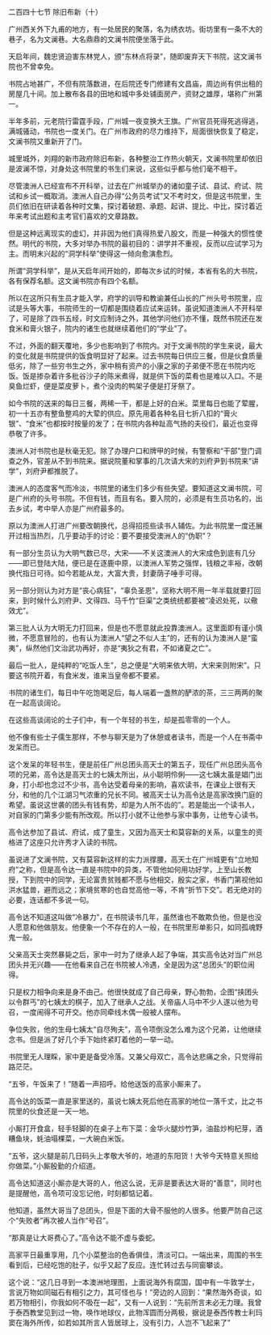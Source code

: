 

二百四十七节 除旧布新（十）

广州西关外下九甫的地方，有一处居民的聚落，名为绣衣坊。街坊里有一条不大的巷子，名为文澜巷。大名鼎鼎的文澜书院便坐落于此。

天启年间，魏忠贤迫害东林党人，颁“东林点将录”，随即废弃天下书院，这文澜书院也不曾幸免。

书院占地甚广，不但有院落数进，在后院还专门修建有文昌庙，周边尚有供出租的房屋几十间。加上散布各县的田地和城中多处铺面房产，资财之雄厚，堪称广州第一。

半年多前，元老院行雷霆手段，广州城一夜变换大王旗。广州官员死得死逃得逃，满城骚动，书院也一度关门。在广州市政府的尽力维持下，局面很快恢复了稳定，文澜书院又重新开了门。

城里城外，刘翔的新市政府除旧布新，各种整治工作热火朝天，文澜书院里却依旧是波澜不惊，对身处这书院里的书生们来说，这些似乎都与他们毫不相干。

尽管澳洲人已经宣布不开科举，过去在广州城举办的诸如童子试、县试、府试、院试和乡试一概取消。澳洲人自己办得“公务员考试”又不考时文，但是这书院里，生员们依旧在研读着各种时文集，探讨着破题、承题、起讲、提比、中比，探讨着近年来考试出题和主考官们喜欢的文章路数。

但是这种远离现实的虚幻，并非因为他们真得热爱八股文，而是一种强大的惯性使然。明代的书院，大多对举办书院的最初目的：讲学并不重视，反而以应试学习为主。而明末兴起的“洞学科举”使得这一倾向愈演愈烈。

所谓“洞学科举”，是从天启年间开始的，即每次乡试的时候，本省有名的大书院，各有保荐名额。这文澜书院亦有四个名额。

所以在这所只有生员才能入学，府学的训导和教谕兼任山长的广州头号书院里，应试是头等大事，书院师生的一切都是围绕着应试来运转。虽说知道澳洲人不开科举了，可是除了四书五经，时文应制诗之外，其他学问他们亦不懂，既然书院还在发食米和膏火银子，院内的诸生也就继续着他们的“学业”了。

不过，外面的翻天覆地，多少也影响到了书院内。对于文澜书院的学生来说，最大的变化就是书院提供的饭食明显好了起来。过去书院每日供应三餐，但是伙食质量低劣，除了一些穷书生之外，家中稍有资产的小康之家的子弟便不愿在书院内吃饭。饭是掺杂着许多秕谷沙子的陈米煮得，就是供下饭的菜肴也是难以入口。不是臭鱼烂虾，便是菜皮萝卜，煮个没肉的鸭架子便是打牙祭了。

如今书院的送来的每日三餐，两稀一干，都是上好的白米。菜里每日也能了荤腥，初一十五亦有整鱼整鸡的大荤的供应。原先用着各种名目七折八扣的“膏火银”、“食米”也都按时按量的发了；在书院内各种趾高气扬的夫役们，最近也变得恭敬了许多。

澳洲人对书院也是秋毫无犯。除了办理户口和牌甲的时候，有警察和“干部”登门调查之外，官差从不到书院来。据说院董和掌事的几次请大宋的刘府尹到书院来“讲学”，刘府尹都推脱了。

澳洲人的态度客气而冷淡，书院里的诸生们多少有些失望。要知道这文澜书院，可是广州府的头号书院。不但有钱，而且有名。要入院的，必须是有生员功名的，出去乡试，考中举人亦是广州府最多的。

原以为澳洲人打进广州要改朝换代，总得招揽些读书人辅佐。为此书院里一度还展开过相当热烈，几乎要动手的讨论：要不要接受澳洲人的“伪职”？

有一部分生员认为大明气数已尽，大宋――不关这澳洲人的大宋成色到底有几分――即已登陆大陆，便已是在逐鹿中原，以澳洲人军势之强悍，钱粮之丰裕，改朝换代指日可待。如今若能从龙，大富大贵，封妻荫子唾手可得。

另一部分则认为对方是“丧心病狂”，“辜负圣恩”，坚称大明不用一年半载就要打回来，到时候什么刘府尹、文得四、马千竹“巨渠”之类统统都要被“凌迟处死，以儆效尤”。

第三批人认为大明无力打回来，但是也不愿意就此投靠澳洲人。这里面即有谨小慎微，不愿意冒险的，也有认为澳洲人“望之不似人主”的，还有的认为澳洲人是“蛮夷”，纵然他们文治武功再好，亦是“夷狄之有君，不如诸夏之亡”。

最后一批人，是纯粹的“吃饭人生”，总之便是“大明来依大明，大宋来则附宋”。只要这书院开着，有食米发，谁来当皇帝都不要紧。

书院的诸生们，每日中午吃饱喝足后，每人端着一盏熬的酽浓的茶，三三两两的聚在一起高谈阔论。

在这些高谈阔论的士子们中，有一个年轻的书生，却是孤零零的一个人。

他不像有些士子儒生那样，不参与聊天是为了休憩或者读书，而是一个人在书斋中发呆而已。

这个发呆的年轻书生，便是前任广州总团头高天士的第五子，现任广州总团头高令项的兄弟，高令达是高天士的七姨太所出，从小聪明伶俐――这七姨太虽是娼门出身，打小却也念过不少书，高令达受着母亲的影响，喜欢读书，在课业上很有天分，和他的几个江湖习气浓重的兄长不同。被高天士认为高令达是高家改换门庭的希望。虽说这世袭的团头有钱有势，却是为人所不齿的”。若是能出一个读书人，对自家的门第多少能有所改观。所以打小就不让他参与家中事务，让他专心读书。

高令达参加了县试、府试，成了童生，又因为高天士和莫容新的关系，以童生的资格进了这座只允许秀才入读的书院。

虽说进了文澜书院，又有莫容新这样的实力派撑腰，高天士在广州城更有“立地知府”之称，但是高令达一直是书院中的异类，不管他如何用功好学，上至山长教授，下到院中的同学，无论富贵贫贱都不愿与他相交，殷实之家，书香门第视他如洪水猛兽，避而远之；家境贫寒的也自觉高他一等，不肯“折节下交”。若无绝对的必要，连话都不多说一句。

高令达不知道这叫做“冷暴力”，在书院读书几年，虽然谁也不敢欺负他，但是也没人愿意和他做朋友。他便象一个不存在的人一般，在书院里形单影只，如同孤魂野鬼一般。

父亲高天士突然暴毙之后，家中一时为了继承人起了争端，其实高令达对当广州总团头并无兴趣――在他看来自己在书院被人冷遇，全是因为这“总团头”的职位闹得。

只是权力相争向来是身不由己。他很快就成了自己母亲，野心勃勃，企图“挟团头以令群丐”的七姨太的棋子，加入了继承人之战。关帝庙人马中不少人遂以他为号召，一度闹得不可开交。他亦同牵线木偶一般被人摆布。

争位失败，他的生母七姨太“自尽殉夫”，高令项倒没怎么难为这个兄弟，让他继续念书。但是派了好几个手下始终紧盯着他的一举一动。

书院里无人理睬，家中更是备受冷落。又兼父母双亡，高令达悲痛之余，只觉得前路茫茫。

“五爷，午饭来了！”随着一声招呼。给他送饭的高家小厮来了。

高令达的饭菜一直是家里送的，虽说七姨太死后他在高家的地位一落千丈，比之书院里的伙食还是一天一地。

小厮打开食盒，轻手轻脚的在桌子上布下菜：金华火腿炒竹笋，油盐炒枸杞芽，酒糟鱼块，蚝油塌棵菜，一大碗白米饭。

“五爷，这火腿是前几日码头上孝敬大爷的，地道的东阳货！大爷今天特意关照给你做菜。”小厮殷勤的介绍道。

高令达知道这小厮亦是大哥的人，他这么说，无非是要表达大哥的“善意”，同时也是提醒他，高令项可没忘记他，时刻都惦记着。

他知道，虽然大哥当了总团头，但是下面的大骨不服他的人很多。他要严防自己这个“失败者”再次被人当作“号召”。

“那真是让大哥费心了。”高令达不能不虚与委蛇。

高家平日最重享用，几个小菜整治的色香俱佳，清淡可口。一端出来，周围的书生看到后，已经吃饱的肚子，似乎又起了反应。连忙转过去与同窗攀谈。

这个说：“这几日寻到一本澳洲地理图，上面说海外有腐国，国中有一牛敦学士，言说万物如同磁石有相引之力，其可怪也与！”旁边的人回到：“果然海外奇谈，如若万物相引，你我如何不吸在一起”，又有一人说到：“先前所言未必无力理。我曾于泰西教堂见到过一物，唤作地球仪，此物浑圆而分两极，据说是泰西传教士利玛窦在海外所传，如若如其所言人皆居球上，没有引力，人岂不飞起来了”

